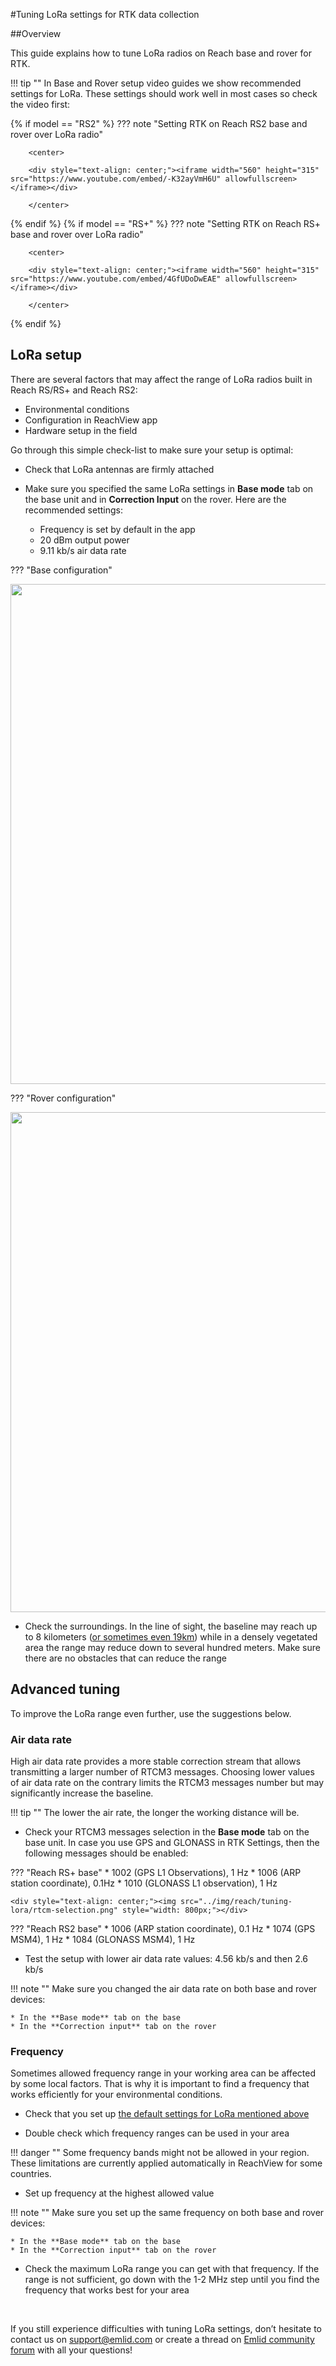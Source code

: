 #Tuning LoRa settings for RTK data collection

##Overview

This guide explains how to tune LoRa radios on Reach base and rover for RTK.

!!! tip ""
	In Base and Rover setup video guides we show recommended settings for LoRa. These settings should work well in most cases so check the video first:

{% if model == "RS2" %}
    ??? note "Setting RTK on Reach RS2 base and rover over LoRa radio"

        <center>

	    <div style="text-align: center;"><iframe width="560" height="315" src="https://www.youtube.com/embed/-K32ayVmH6U" allowfullscreen></iframe></div>

	    </center>

{% endif %}
{% if model == "RS+" %}
    ??? note "Setting RTK on Reach RS+ base and rover over LoRa radio"

        <center>

	    <div style="text-align: center;"><iframe width="560" height="315" src="https://www.youtube.com/embed/4GfUDoDwEAE" allowfullscreen></iframe></div>

	    </center>

{% endif %}
## LoRa setup

There are several factors that may affect the range of LoRa radios built in Reach RS/RS+ and Reach RS2:

* Environmental conditions
* Configuration in ReachView app
* Hardware setup in the field

Go through this simple check-list to make sure your setup is optimal:

* Check that LoRa antennas are firmly attached

* Make sure you specified the same LoRa settings in **Base mode** tab on the base unit and in **Correction Input** on the rover. Here are the recommended settings:
	- Frequency is set by default in the app
    - 20 dBm output power
    - 9.11 kb/s air data rate

??? "Base configuration"
    <div style="text-align: center;"><img src="../img/reach/tuning-lora/base-mode.png" style="width: 800px;"></div>

??? "Rover configuration"
    <div style="text-align: center;"><img src="../img/reach/tuning-lora/correction-input.png" style="width: 800px;"></div>

* Check the surroundings. In the line of sight, the baseline may reach up to 8 kilometers ([or sometimes even 19km](https://emlid.com/lora-radio-hits-19-km-baseline/)) while in a densely vegetated area the range may reduce down to several hundred meters. Make sure there are no obstacles that can reduce the range

## Advanced tuning

To improve the LoRa range even further, use the suggestions below.

### Air data rate

High air data rate provides a more stable correction stream that allows transmitting a larger number of RTCM3 messages. Choosing lower values of air data rate on the contrary limits the RTCM3 messages number but may significantly increase the baseline.

!!! tip ""
    The lower the air rate, the longer the working distance will be.

* Check your RTCM3 messages selection in the **Base mode** tab on the base unit. In case you use GPS and GLONASS in RTK Settings, then the following messages should be enabled:

??? "Reach RS+ base"
    * 1002 (GPS L1 Observations), 1 Hz
    * 1006 (ARP station coordinate), 0.1Hz
    * 1010 (GLONASS L1 observation), 1 Hz

    <div style="text-align: center;"><img src="../img/reach/tuning-lora/rtcm-selection.png" style="width: 800px;"></div>

??? "Reach RS2 base"
    * 1006 (ARP station coordinate), 0.1 Hz
    * 1074 (GPS MSM4), 1 Hz
    * 1084 (GLONASS MSM4), 1 Hz

* Test the setup with lower air data rate values: 4.56 kb/s and then 2.6 kb/s

!!! note ""
    Make sure you changed the air data rate on both base and rover devices:

    * In the **Base mode** tab on the base
    * In the **Correction input** tab on the rover

### Frequency

Sometimes allowed frequency range in your working area can be affected by some local factors. That is why it is important to find a frequency that works efficiently for your environmental conditions.

* Check that you set up [the default settings for LoRa mentioned above](#lora-setup)

* Double check which frequency ranges can be used in your area

!!! danger ""
	Some frequency bands might not be allowed in your region. These limitations are currently applied automatically in ReachView for some countries.

* Set up frequency at the highest allowed value

!!! note ""
	Make sure you set up the same frequency on both base and rover devices:

    * In the **Base mode** tab on the base
    * In the **Correction input** tab on the rover

* Check the maximum LoRa range you can get with that frequency. If the range is not sufficient, go down with the 1-2 MHz step until you find the frequency that works best for your area

<br>

If you still experience difficulties with tuning LoRa settings, don’t hesitate to contact us on support@emlid.com or create a thread on [Emlid community forum](https://community.emlid.com) with all your questions!
